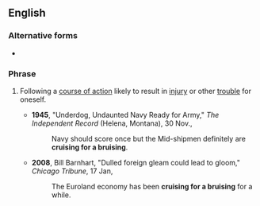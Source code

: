 ==English==

===Alternative forms===
* {{l/en|cruisin' for a bruisin'|cruisin’ for a bruisin’}}

===Phrase===
{{head|en|phrase|head=[[cruising]] [[for]] [[a]] [[bruising]]}}

# {{chiefly|US|idiomatic|colloquial}} Following a [[course of action]] likely to result in [[injury]] or other [[trouble]] for oneself.
#* '''1945''', "Underdog, Undaunted Navy Ready for Army," ''The Independent Record'' (Helena, Montana), 30 Nov.,
#*: Navy should score once but the Mid-shipmen definitely are '''cruising for a bruising'''.
#* '''2008''', Bill Barnhart, "Dulled foreign gleam could lead to gloom," ''Chicago Tribune'', 17 Jan,
#*: The Euroland economy has been '''cruising for a bruising''' for a while.